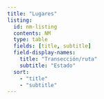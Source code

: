 ```yaml
---
title: "Lugares"
listing: 
  id: nm-listing
  contents: NM
  type: table
  fields: [title, subtitle]
  field-display-names:
    title: "Transección/ruta"
    subtitle: "Estado"
  sort:
    - "title"
    - "subtitle"
---
```


::: {#nm-listing}
:::


